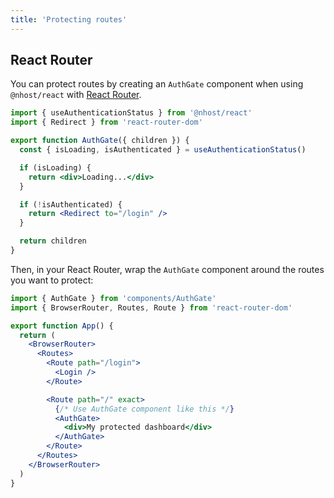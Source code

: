 ```yaml
---
title: 'Protecting routes'
---
```


## React Router

You can protect routes by creating an `AuthGate` component when using `@nhost/react` with [React Router](https://reactrouter.com/web/guides/quick-start).

```jsx
import { useAuthenticationStatus } from '@nhost/react'
import { Redirect } from 'react-router-dom'

export function AuthGate({ children }) {
  const { isLoading, isAuthenticated } = useAuthenticationStatus()

  if (isLoading) {
    return <div>Loading...</div>
  }

  if (!isAuthenticated) {
    return <Redirect to="/login" />
  }

  return children
}
```

Then, in your React Router, wrap the `AuthGate` component around the routes you want to protect:

```jsx
import { AuthGate } from 'components/AuthGate'
import { BrowserRouter, Routes, Route } from 'react-router-dom'

export function App() {
  return (
    <BrowserRouter>
      <Routes>
        <Route path="/login">
          <Login />
        </Route>

        <Route path="/" exact>
          {/* Use AuthGate component like this */}
          <AuthGate>
            <div>My protected dashboard</div>
          </AuthGate>
        </Route>
      </Routes>
    </BrowserRouter>
  )
}
```
